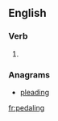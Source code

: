 ==English==

===Verb===
{{head|en|present participle}}

# {{present participle of|pedal|lang=en}}

===Anagrams===
* [[pleading#English|pleading]]

[[fr:pedaling]]